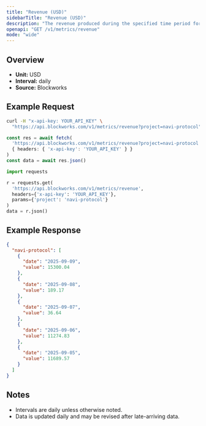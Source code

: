 ```yaml
---
title: "Revenue (USD)"
sidebarTitle: "Revenue (USD)"
description: "The revenue produced during the specified time period for given project."
openapi: "GET /v1/metrics/revenue"
mode: "wide"
---
```


## Overview

- **Unit:** USD
- **Interval:** daily
- **Source:** Blockworks

## Example Request

<CodeGroup>

```bash cURL
curl -H "x-api-key: YOUR_API_KEY" \
  "https://api.blockworks.com/v1/metrics/revenue?project=navi-protocol"
```

```typescript TypeScript
const res = await fetch(
  'https://api.blockworks.com/v1/metrics/revenue?project=navi-protocol',
  { headers: { 'x-api-key': 'YOUR_API_KEY' } }
)
const data = await res.json()
```

```python Python
import requests

r = requests.get(
  'https://api.blockworks.com/v1/metrics/revenue',
  headers={'x-api-key': 'YOUR_API_KEY'},
  params={'project': 'navi-protocol'}
)
data = r.json()
```

</CodeGroup>

## Example Response

```json
{
  "navi-protocol": [
    {
      "date": "2025-09-09",
      "value": 15300.04
    },
    {
      "date": "2025-09-08",
      "value": 189.17
    },
    {
      "date": "2025-09-07",
      "value": 36.64
    },
    {
      "date": "2025-09-06",
      "value": 11274.83
    },
    {
      "date": "2025-09-05",
      "value": 11689.57
    }
  ]
}
```

## Notes
- Intervals are daily unless otherwise noted.
- Data is updated daily and may be revised after late-arriving data.